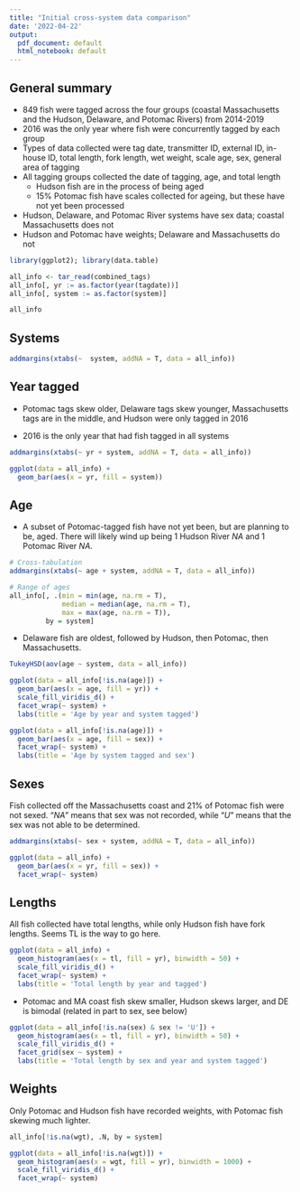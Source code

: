 ```yaml
---
title: "Initial cross-system data comparison"
date: '2022-04-22'
output:
  pdf_document: default
  html_notebook: default
---
```


## General summary

- 849 fish were tagged across the four groups (coastal Massachusetts and the Hudson, Delaware, and Potomac Rivers) from 2014-2019
- 2016 was the only year where fish were concurrently tagged by each group
- Types of data collected were tag date, transmitter ID, external ID, in-house ID, total length, fork length, wet weight, scale age, sex, general area of tagging
- All tagging groups collected the date of tagging, age, and total length
  - Hudson fish are in the process of being aged
  - 15% Potomac fish have scales collected for ageing, but these have not yet been processed
- Hudson, Delaware, and Potomac River systems have sex data; coastal Massachusetts does not
- Hudson and Potomac have weights; Delaware and Massachusetts do not


```r
library(ggplot2); library(data.table)
```
```r
all_info <- tar_read(combined_tags)
all_info[, yr := as.factor(year(tagdate))]
all_info[, system := as.factor(system)]

all_info
```

## Systems

```r
addmargins(xtabs(~  system, addNA = T, data = all_info))
```

## Year tagged

- Potomac tags skew older, Delaware tags skew younger, Massachusetts tags are in the middle, and Hudson were only tagged in 2016

- 2016 is the only year that had fish tagged in all systems

```r
addmargins(xtabs(~ yr + system, addNA = T, data = all_info))
```

```r
ggplot(data = all_info) +
  geom_bar(aes(x = yr, fill = system))
```

## Age

- A subset of Potomac-tagged fish have not yet been, but are planning to be, aged. There will likely wind up being 1 Hudson River *NA* and 1 Potomac River *NA*.

```r
# Cross-tabulation
addmargins(xtabs(~ age + system, addNA = T, data = all_info))

# Range of ages
all_info[, .(min = min(age, na.rm = T),
             median = median(age, na.rm = T),
             max = max(age, na.rm = T)), 
         by = system]
```

- Delaware fish are oldest, followed by Hudson, then Potomac, then Massachusetts.

```r
TukeyHSD(aov(age ~ system, data = all_info))
```


```r
ggplot(data = all_info[!is.na(age)]) +
  geom_bar(aes(x = age, fill = yr)) +
  scale_fill_viridis_d() +
  facet_wrap(~ system) +
  labs(title = 'Age by year and system tagged')
```


```r
ggplot(data = all_info[!is.na(age)]) +
  geom_bar(aes(x = age, fill = sex)) +
  facet_wrap(~ system) +
  labs(title = 'Age by system tagged and sex')
```


## Sexes

Fish collected off the Massachusetts coast and 21% of Potomac fish were not sexed. "*NA*" means that sex was not recorded, while "*U*" means that the sex was not able to be determined.

```r
addmargins(xtabs(~ sex + system, addNA = T, data = all_info))
```

```r
ggplot(data = all_info) +
  geom_bar(aes(x = yr, fill = sex)) +
  facet_wrap(~ system)
```

## Lengths

All fish collected have total lengths, while only Hudson fish have fork lengths. Seems TL is the way to go here.

```r
ggplot(data = all_info) +
  geom_histogram(aes(x = tl, fill = yr), binwidth = 50) +
  scale_fill_viridis_d() +
  facet_wrap(~ system) +
  labs(title = 'Total length by year and tagged')
```

- Potomac and MA coast fish skew smaller, Hudson skews larger, and DE is bimodal (related in part to sex, see below)

```r
ggplot(data = all_info[!is.na(sex) & sex != 'U']) +
  geom_histogram(aes(x = tl, fill = yr), binwidth = 50) +
  scale_fill_viridis_d() +
  facet_grid(sex ~ system) +
  labs(title = 'Total length by sex and year and system tagged')
```


## Weights

Only Potomac and Hudson fish have recorded weights, with Potomac fish skewing much lighter.

```r
all_info[!is.na(wgt), .N, by = system]

ggplot(data = all_info[!is.na(wgt)]) +
  geom_histogram(aes(x = wgt, fill = yr), binwidth = 1000) +
  scale_fill_viridis_d() +
  facet_wrap(~ system)
```

